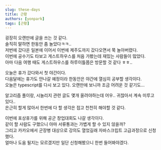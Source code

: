 ```yaml
---
slug: these-days
title: 근황
authors: [yonpark]
tags: [근황]
---
```


굉장히 오랜만에 글을 쓰는 것 같다.<br/>
솔직히 말하면 한동안 좀 놀았다ㅋㅋ..<br/>
저번에 갔다온 일본에 이어서 이번에 제주도까지 갔다오면서 쭉 놀아버렸다.<br/>
이번에 공수기도 타보고 게스트하우스를 처음 가봤는데 재밌는 사람들이 많았다.<br/>
아마 다음 여행 때도 게스트하우스를 하루이틀쯤은 방문할 것 같다 ㅎㅎ..

오늘은 휴가 갔다와서 첫 야간이다.<br/>
다음달에는 휴가도 안나갈 예정이라 한동안은 야간에 열심히 공부할 생각이다.<br/>
오늘은 typescript를 다시 보고 있다. 오랜만에 보니까 조금 어려운 것 같기도...

알고리즘 풀이랑, 시놀리지 관련 글도 몇개 올려야하는데 어우.. 귀찮아서 계속 미루고 있다..<br/>
은근히 할게 많아서 한번에 다 할 생각은 접고 천천히 해야할 것 같다.

이번에 포상휴가를 위해 공군 창업대회도 나갈 생각이다.<br/>
같이 할 사람도 구했으니 아마 서류통과는 가볍게 할 수 있지 않을까?<br/>
그리고 카카오에서 군장병 대상으로 강의도 열었길래 자바스크립트 고급과정으로 신청했다.<br/>
얼마나 도움 될지는 모르겠지만 일단 신청해봤으니 한번 들어봐야겠다.

